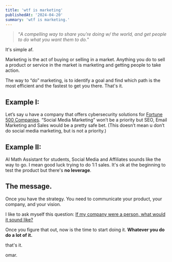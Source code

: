 ---
title: 'wtf is marketing'
publishedAt: '2024-04-20'
summary: 'wtf is marketing.'
---

> “*A compelling way to share you’re doing w/ the world, and get people to do what you want them to do.*”

It's simple af. 

Marketing is the act of buying or selling in a market. Anything you do to sell a product or service in the market is marketing and getting people to take action.

The way to “do” marketing, is to identify a goal and find which path is the most efficient and the fastest to get you there. That's it.

## Example I:

Let’s say u have a company that offers cybersecurity solutions for [Fortune 500 Companies](https://fortune.com/ranking/global500/search/). “Social Media Marketing” won’t be a priority but SEO, Email Marketing and Sales would be a pretty safe bet. (This doesn’t mean u don’t do social media marketing, but is not a priority.)

## Example II:

AI Math Assistant for students, Social Media and Affiliates sounds like the way to go. I mean good luck trying to do 1:1 sales. It's ok at the beginning to test the product but there's **no leverage**.

## The message.

Once you have the strategy. You need to communicate your product, your company, and your vision.

I like to ask myself this question: <ins>If my company were a person, what would it sound like?</ins>

Once you figure that out, now is the time to start doing it. **Whatever you do do a lot of it.**

that's it.

omar.